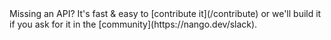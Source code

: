 <Tip>
    Missing an API? It's fast & easy to [contribute it](/contribute) or we'll build it if you ask for
    it in the [community](https://nango.dev/slack).
</Tip>

<CardGroup cols={4}>
    <Card title="Intercom" href="/integrations/all/intercom" color="#68a063" />
    <Card title="Mailchimp" href="/integrations/all/mailchimp" color="#68a063" />
    <Card title="Qualtrics" href="/integrations/all/qualtrics" color="#68a063" />
    <Card title="Typeform" href="/integrations/all/typeform" color="#68a063" />
</CardGroup>
